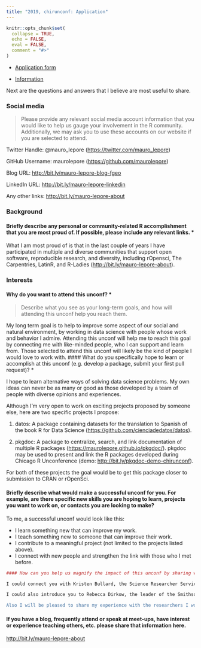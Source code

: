 ```yaml
---
title: "2019, chirunconf: Application"
---
```


```r
knitr::opts_chunk$set(
  collapse = TRUE,
  echo = FALSE,
  eval = FALSE,
  comment = "#>"
)
```

* [Application form](https://docs.google.com/forms/d/1Vc8jHxXlZ_ZDzRNFX5eX58avS66fA_ayX1p3FyfO_e4/viewform?edit_requested=true)

* [Information](https://chirunconf.github.io)

Next are the questions and answers that I believe are most useful to share.

### Social media

> Please provide any relevant social media account information that you would like to help us gauge your involvement in the R community. Additionally, we may ask you to use these accounts on our website if you are selected to attend.

Twitter Handle: \@mauro_lepore (<https://twitter.com/mauro_lepore>)

GitHub Username: maurolepore (<https://github.com/maurolepore>)

Blog URL: <http://bit.ly/mauro-lepore-blog-fgeo>

LinkedIn URL: <http://bit.ly/mauro-lepore-linkedin>

Any other links: <http://bit.ly/mauro-lepore-about>

### Background

#### Briefly describe any personal or community-related R accomplishment that you are most proud of. If possible, please include any relevant links. *

What I am most proud of is that in the last couple of years I have participated in multiple and diverse communities that support open software, reproducible research, and diversity, including rOpensci, The Carpentries, LatinR, and R-Ladies (<http://bit.ly/mauro-lepore-about>). 

### Interests

#### Why do you want to attend this unconf? *

> Describe what you see as your long-term goals, and how will attending this unconf help you reach them.

My long term goal is to help to improve some aspect of our social and natural environment, by working in data science with people whose work and behavior I admire. Attending this unconf will help me to reach this goal by connecting me with like-minded people, who I can support and learn from. Those selected to attend this unconf will likely be the kind of people I would love to work with. 
#### What do you specifically hope to learn or accomplish at this unconf (e.g. develop a package, submit your first pull request)? *

I hope to learn alternative ways of solving data science problems. My own ideas can never be as many or good as those developed by a team of people with diverse opinions and experiences.

Although I'm very open to work on exciting projects proposed by someone else, here are two specific projects I propose:

(1) datos: A package containing datasets for the translation to Spanish of the book R for Data Science (<https://github.com/cienciadedatos/datos>).

(2) pkgdoc: A package to centralize, search, and link documentation of multiple R packages (<https://maurolepore.github.io/pkgdoc/>). pkgdoc may be used to present and link the R packages developed during Chicago R Unconference (demo: <http://bit.ly/pkgdoc-demo-chirunconf>).

For both of these projects the goal would be to get this package closer to submission to CRAN or rOpenSci.

#### Briefly describe what would make a successful unconf for you. For example, are there specific new skills you are hoping to learn, projects you want to work on, or contacts you are looking to make?

To me, a successful unconf would look like this:

* I learn something new that can improve my work.
* I teach something new to someone that can improve their work.
* I contribute to a meaningful project (not limited to the projects listed above).
* I connect with new people and strengthen the link with those who I met before.


```r
#### How can you help us magnify the impact of this unconf by sharing what you learned? 

I could connect you with Kristen Bullard, the Science Researcher Services Librarian ( <https://library.si.edu/research>). She organizes series of seminars and she may want to invite you to talk about the unconf and spread the idea. These seminars are promoted throughout the Smithsonian. You could deliver the talk from a remote location. Kristen would advertise the talk, provide the video-conference platform, and moderate the meeting. I believe that other community-driven initiatives such as rOpenSci and RLadies-DC have already organized similar talks.

I could also introduce you to Rebecca Dirkow, the leader of the Smithsonian Institution Data Science Lab (<https://datascience.si.edu/people/dr-rebecca-dikow>). Rebecca's team runs Data Carpentry workshops, and I hope you will inspire them to run a Smithsonian runconference.

Also I will be pleased to share my experience with the researchers I work for, an international network of 65+ research groups (ForestGEO <https://forestgeo.si.edu/>). Our regular annual meeting -- this time in China -- is always an excellent opportunity to spread what I learn.
```

#### If you have a blog, frequently attend or speak at meet-ups, have interest or experience teaching others, etc. please share that information here.

<http://bit.ly/mauro-lepore-about>

